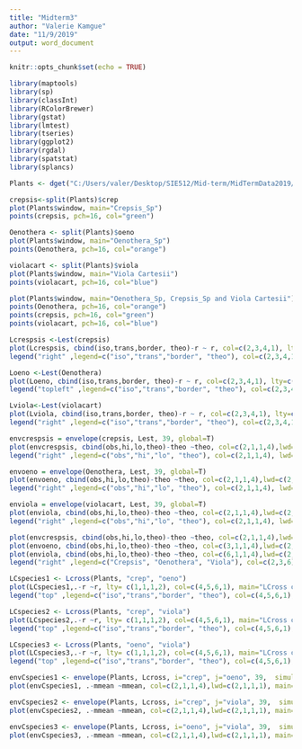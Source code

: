 ---
title: "Midterm3"
author: "Valerie Kamgue"
date: "11/9/2019"
output: word_document
---

```{r setup, include=FALSE}
knitr::opts_chunk$set(echo = TRUE)
```


```{r}
library(maptools)
library(sp)
library(classInt)
library(RColorBrewer)
library(gstat)
library(lmtest)
library(tseries)
library(ggplot2)
library(rgdal)
library(spatstat)
library(splancs)
```


```{r}
Plants <- dget("C:/Users/valer/Desktop/SIE512/Mid-term/MidTermData2019/duneplants")
```


```{r}
crepsis<-split(Plants)$crep
plot(Plants$window, main="Crepsis_Sp")
points(crepsis, pch=16, col="green")
```



```{r}
Oenothera <- split(Plants)$oeno
plot(Plants$window, main="Oenothera_Sp")
points(Oenothera, pch=16, col="orange")
```



```{r}
violacart <- split(Plants)$viola
plot(Plants$window, main="Viola Cartesii")
points(violacart, pch=16, col="blue")
```


```{r}
plot(Plants$window, main="Oenothera_Sp, Crepsis_Sp and Viola Cartesii") 
points(Oenothera, pch=16, col="orange") 		
points(crepsis, pch=16, col="green")
points(violacart, pch=16, col="blue")
```



```{r}
Lcrespsis <-Lest(crepsis)
plot(Lcrespsis, cbind(iso,trans,border, theo)-r ~ r, col=c(2,3,4,1), lty=c(1,1,1,2), main="Crepsis_Sp LFunction", legend=F)
legend("right" ,legend=c("iso","trans","border", "theo"), col=c(2,3,4,1), lty=c(1,1,1,2), box.lty=0)
```



```{r}
Loeno <-Lest(Oenothera)
plot(Loeno, cbind(iso,trans,border, theo)-r ~ r, col=c(2,3,4,1), lty=c(1,1,1,2), main="Oenothera_Sp LFunction", legend=F)
legend("topleft" ,legend=c("iso","trans","border", "theo"), col=c(2,3,4,1), lty=c(1,1,1,2), box.lty=0)
```


```{r}
Lviola<-Lest(violacart)
plot(Lviola, cbind(iso,trans,border, theo)-r ~ r, col=c(2,3,4,1), lty=c(1,1,1,2), main="Viola Cartesii LFunction", legend=F)
legend("right" ,legend=c("iso","trans","border", "theo"), col=c(2,3,4,1), lty=c(1,1,1,2), box.lty=0)
```



```{r}
envcrespsis = envelope(crepsis, Lest, 39, global=T)
plot(envcrespsis, cbind(obs,hi,lo,theo)-theo ~theo, col=c(2,1,1,4),lwd=c(2,1,1,1),main ="Crepsis_Sp",legend= F)
legend("right" ,legend=c("obs","hi","lo", "theo"), col=c(2,1,1,4), lwd=c(2,1,1,1),lty=c(1,1,1,2), box.lty=0)

```


```{r}
envoeno = envelope(Oenothera, Lest, 39, global=T)
plot(envoeno, cbind(obs,hi,lo,theo)-theo ~theo, col=c(2,1,1,4),lwd=c(2,1,1,1),main ="Oenothera_Sp",legend= F)
legend("right" ,legend=c("obs","hi","lo", "theo"), col=c(2,1,1,4), lwd=c(2,1,1,1),lty=c(1,1,1,2), box.lty=0)

```


```{r}
enviola = envelope(violacart, Lest, 39, global=T)
plot(enviola, cbind(obs,hi,lo,theo)-theo ~theo, col=c(2,1,1,4),lwd=c(2,1,1,1),main ="Viola Cartesii",legend= F)
legend("right" ,legend=c("obs","hi","lo", "theo"), col=c(2,1,1,4), lwd=c(2,1,1,1),lty=c(1,1,1,2), box.lty=0)
```



```{r}
plot(envcrespsis, cbind(obs,hi,lo,theo)-theo ~theo, col=c(2,1,1,4),lwd=c(2,1,1,1),main ="Crepsis_Sp, Oenothera_Sp and Viola Cartesii ",legend= F)
plot(envoeno, cbind(obs,hi,lo,theo)-theo ~theo, col=c(3,1,1,4),lwd=c(2,1,1,1),legend=FALSE, add=TRUE)
plot(enviola, cbind(obs,hi,lo,theo)-theo ~theo, col=c(6,1,1,4),lwd=c(2,1,1,1),legend=FALSE, add=TRUE)
legend("right" ,legend=c("Crepsis", "Oenothera", "Viola"), col=c(2,3,6),lwd=c(2,2), lty=c(1,1), box.lty=0)

```


```{r}
LCspecies1 <- Lcross(Plants, "crep", "oeno")
plot(LCspecies1,.-r ~r, lty= c(1,1,1,2), col=c(4,5,6,1), main="LCross of Crepsis and Oenothera", legend=F)
legend("top" ,legend=c("iso","trans","border", "theo"), col=c(4,5,6,1), lty=c(1,1,1,2), box.lty=0)

```



```{r}
LCspecies2 <- Lcross(Plants, "crep", "viola")
plot(LCspecies2,.-r ~r, lty= c(1,1,1,2), col=c(4,5,6,1), main="LCross of Crepsis and Viola", legend=F)
legend("top" ,legend=c("iso","trans","border", "theo"), col=c(4,5,6,1), lty=c(1,1,1,2), box.lty=0)

```


```{r}
LCspecies3 <- Lcross(Plants, "oeno", "viola")
plot(LCspecies3,.-r ~r, lty= c(1,1,1,2), col=c(4,5,6,1), main="LCross of Oenothera and Viola", legend=F)
legend("top" ,legend=c("iso","trans","border", "theo"), col=c(4,5,6,1), lty=c(1,1,1,2), box.lty=0)
```




```{r}
envCspecies1 <- envelope(Plants, Lcross, i="crep", j="oeno", 39,  simulate=expression(rshift(Plants, edge="torus")))
plot(envCspecies1, .-mmean ~mmean, col=c(2,1,1,4),lwd=c(2,1,1,1), main="LCross Envelope Crepsis and Oenothera", legend=F)
```



```{r}
envCspecies2 <- envelope(Plants, Lcross, i="crep", j="viola", 39,  simulate=expression(rshift(Plants, edge="torus")))
plot(envCspecies2, .-mmean ~mmean, col=c(2,1,1,4),lwd=c(2,1,1,1), main="LCross Envelope Crepsis and Viola", legend=F)
```



```{r}
envCspecies3 <- envelope(Plants, Lcross, i="oeno", j="viola", 39,  simulate=expression(rshift(Plants, edge="torus")))
plot(envCspecies3, .-mmean ~mmean, col=c(2,1,1,4),lwd=c(2,1,1,1), main="LCross Envelope Oenothera and viola", legend=F)
```

